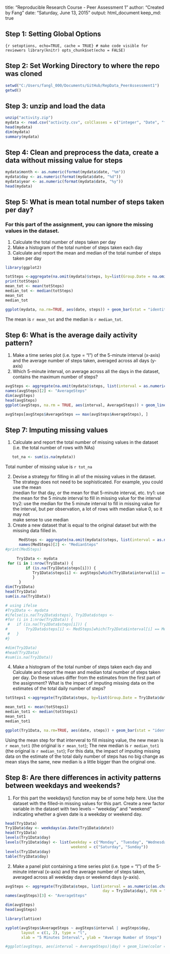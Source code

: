 
title: "Reproducible Research Course - Peer Assessment 1"
author: "Created by Fang"
date: "Saturday, June 13, 2015"
output: html_document
keep_md: true


## Step 1: Setting Global Options

```{r setoptions, echo=TRUE, cache = TRUE} # make code visible for reviewers
library(knitr)
opts_chunk$set(echo = FALSE)
```

## Step 2: Set Working Directory to where the repo was cloned 

```r
setwd("C:/Users/fangl_000/Documents/GitHub/RepData_PeerAssessment1")
getwd()
```

## Step 3: unzip and load the data

```r
unzip("activity.zip")
mydata <- read.csv("activity.csv", colClasses = c("integer", "Date", "factor"))
head(mydata)
dim(mydata)
summary(mydata)
```

## Step 4: Clean and preprocess the data, create a data without missing value for steps
```r
mydata$month <- as.numeric(format(mydata$date, "%m"))
mydata$day <- as.numeric(format(mydata$date, "%d"))
mydata$year <- as.numeric(format(mydata$date, "%y"))
head(mydata)
```

## Step 5: What is mean total number of steps taken per day?
### For this part of the assignment, you can ignore the missing values in the dataset.
  1. Calculate the total number of steps taken per day
  2. Make a histogram of the total number of steps taken each day
  3. Calculate and report the mean and median of the total number of steps taken per day

```r
library(ggplot2)

totSteps <-aggregate(na.omit(mydata)$steps, by=list(Group.Date = na.omit(mydata)$date), FUN=sum)$x
print(totSteps)
mean_tot <- mean(totSteps)
median_tot <- median(totSteps)
mean_tot
median_tot

ggplot(mydata, na.rm=TRUE, aes(date, steps)) + geom_bar(stat = "identity", colour = "green", fill = "green", width = 0.6) + facet_grid(. ~ month, scales = "free") + labs(title = "Total Number of Steps Per-Day", x = "Date", y = "Total number of steps")
```

The mean is `r mean_tot` and the median is `r median_tot`.


## Step 6: What is the average daily activity pattern?
   1. Make a time series plot (i.e. type = "l") of the 5-minute interval (x-axis) and the average number of steps taken, averaged across all days (y-axis)
   2. Which 5-minute interval, on average across all the days in the dataset, contains the maximum number of steps?
   
```r
avgSteps <- aggregate(na.omit(mydata)$steps, list(interval = as.numeric(as.character(na.omit(mydata)$interval))), FUN = "mean")
names(avgSteps)[2] <- "AverageSteps"
dim(avgSteps)
head(avgSteps)
ggplot(avgSteps, na.rm = TRUE, aes(interval, AverageSteps)) + geom_line(color = "purple", size = 0.6) + labs(title = "Time Series Plot of 5-minute Intervals", x = "5-minute intervals", y = "Average Number of Steps Taken All Days")
```

```r
avgSteps[avgSteps$AverageSteps == max(avgSteps$AverageSteps), ]
```

## Step 7: Imputing missing values
   1. Calculate and report the total number of missing values in the dataset (i.e. the total number of rows with NAs)
   
```r
   tot_na <- sum(is.na(mydata))
```
Total number of missing value is `r tot_na` 

   2. Devise a strategy for filling in all of the missing values in the dataset. The strategy does not need to be sophisticated. For example, you could use the mean   
      /median for that day, or the mean for that 5-minute interval, etc.
      try1: use the mean for the 5 minute interval to fill in missing value for the interval
      try2: use the median for the 5 minute interval to fill in missing value for the interval, but per observation, a lot of rows with median value 0, so it may not    
      make sense to use median
   3. Create a new dataset that is equal to the original dataset but with the missing data filled in.
```r
      MedSteps <- aggregate(na.omit(mydata)$steps, list(interval = as.numeric(as.character(na.omit(mydata)$interval))), FUN = "median")
      names(MedSteps)[2] <- "MedianSteps"
#print(MedSteps)
```

```r
     Try1Data <- mydata
 for (i in 1:nrow(Try1Data)) {
         if (is.na(Try1Data$steps[i])) {
            Try1Data$steps[i] <- avgSteps[which(Try1Data$interval[i] == avgSteps$interval), ]$AverageSteps
            }
      }
dim(Try1Data)
head(Try1Data)
sum(is.na(Try1Data))

# using ifelse
#Try2Data <- mydata
#ifelse(is.na(Try2Data$steps), Try2Data$steps <-
#for (i in 1:nrow(Try2Data)) {
 #   if (is.na(Try2Data$steps[i])) {
#        Try2Data$steps[i] <- MedSteps[which(Try2Data$interval[i] == MedSteps$interval), ]$MedianSteps
 #   }
#}

#dim(Try2Data)
#head(Try2Data)
#sum(is.na(Try2Data))
```
   4. Make a histogram of the total number of steps taken each day and Calculate and report the mean and median total number of steps taken per day. Do these values differ from the estimates from the first part of the assignment? What is the impact of imputing missing data on the estimates of the total daily number of steps?

```r
totSteps1 <-aggregate(Try1Data$steps, by=list(Group.Date = Try1Data$date), FUN=sum)$x

mean_tot1 <- mean(totSteps1)
median_tot1 <- median(totSteps1)
mean_tot1
median_tot1

ggplot(Try1Data, na.rm=TRUE, aes(date, steps)) + geom_bar(stat = "identity", colour = "red", fill = "red", width = 0.6) + facet_grid(. ~ month, scales = "free") + labs(title = "Total Number of Steps Per-Day", x = "Date", y = "Total number of steps")
```

Using the mean step for that interveral to fill missing value, the new mean is `r mean_tot1` (the original is `r mean_tot`);
The new median is `r median_tot1` (the original is `r median_tot`);
For this data, the impact of imputing missing data on the estimate of the total daily number of steps has no big change as mean stays the same, new median is a little bigger than the original one.


## Step 8: Are there differences in activity patterns between weekdays and weekends?
   1. For this part the weekdays() function may be of some help here. Use the dataset with the filled-in missing values for this part.
      Create a new factor variable in the dataset with two levels -- "weekday" and "weekend" indicating whether a given date is a weekday or 
      weekend day.
      
```r
head(Try1Data)
Try1Data$day <- weekdays(as.Date(Try1Data$date))
head(Try1Data)
levels(Try1Data$day)
levels(Try1Data$day) <- list(weekday = c("Monday", "Tuesday", "Wednesday", "Thursday", "Friday"),
                             weekend = c("Saturday", "Sunday"))
levels(Try1Data$day)
table(Try1Data$day)
```
   2. Make a panel plot containing a time series plot (i.e. type = "l") of the 5-minute interval (x-axis) and the average number of steps taken, averaged across all weekday days or weekend days (y-axis). 

```r
avgSteps <- aggregate(Try1Data$steps, list(interval = as.numeric(as.character(Try1Data$interval)), 
                                           day = Try1Data$day), FUN = "mean")
names(avgSteps)[3] <- "AverageSteps"

dim(avgSteps)
head(avgSteps)

library(lattice)

xyplot(avgSteps$AverageSteps ~ avgSteps$interval | avgSteps$day, 
       layout = c(1, 2), type = "l", 
       xlab = "5 Minutes Interval", ylab = "Average Number of Steps")

#ggplot(avgSteps, aes(interval ~ AverageSteps)|day) + geom_line(color = "purple", size = 0.6) + labs(title = "Time Series Plot of 5-minute Intervals", layout = c(1, 2), x = "5-minute intervals", y = "Average Number of Steps Taken All Days")
```



